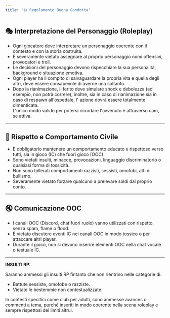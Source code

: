 ```yaml
---
title: "👍 Regolamento Buona Condotta"
---
```


## 🎭 **Interpretazione del Personaggio (Roleplay)**

- Ogni giocatore deve interpretare un personaggio coerente con il contesto e con la storia costruita.
- È severamente vietato assegnare al proprio personaggio nomi offensivi, provocatori e troll.
- Le decisioni del personaggio devono rispecchiare la sua personalità, background e situazione emotiva.
- Ogni player ha il compito di salvaguardare la propria vita e quella degli altri, deve essere consapevole di averne una soltanto.
- Dopo la rianimazione, il ferito deve simulare shock e debolezza (ad esempio, non potrà correre), inoltre, sia in caso di rianimazione sia in caso di respawn all'ospedale, l' azione dovrà essere totalmente dimenticata. \
  L'unico modo valido per potersi ricordare l'avvenuto è attraverso cam, se attiva.

---

## 🤝 **Rispetto e Comportamento Civile**

- È obbligatorio mantenere un comportamento educato e rispettoso verso tutti, sia in gioco (IC) che fuori gioco (OOC).
- Sono vietati insulti, minacce, provocazioni, linguaggio discriminatorio o qualsiasi forma di tossicità.
- Non sono tollerati comportamenti razzisti, sessisti, omofobi, atti di bullismo.
- Severamente vietato forzare qualcuno a prelevare soldi dal proprio conto.

---

## 🔇 **Comunicazione OOC**

- I canali OOC (Discord, chat fuori ruolo) vanno utilizzati con rispetto, senza spam, flame o flood.
- È vietato discutere eventi IC nei canali OOC in modo tossico o per attaccare altri player.
- Durante il gioco, non si devono inserire elementi OOC nella chat vocale o testuale IC.

---

**INSULTI RP:**

Saranno ammessi gli insulti RP fintanto che non rientrino nelle categorie di:

- Battute sessiste, omofobe o razziste.
- Vietate le bestemmie non contestualizzate.

In contesti specifici come club per adulti, sono ammesse avances o commenti a tema, purché inseriti in modo coerente nella scena roleplay e sempre rispettosi dei limiti altrui.
